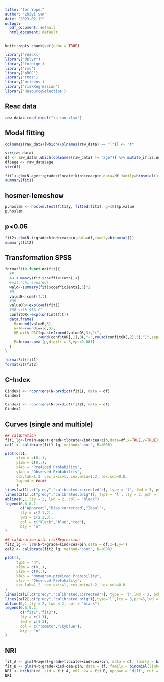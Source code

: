 ```yaml
---
title: "for Yupei"
author: "Zhiyi Sun"
date: "2023-02-12"
output:
  pdf_document: default
  html_document: default
---
```


```r
knitr::opts_chunk$set(echo = TRUE)

library('readxl')
library("dplyr")
library('foreign')
library('rms')
library('pROC')
library('rmda')
library('nricens')
library('riskRegression')
library('ResourceSelection')
```

## Read data

```r
raw_data<-read_excel("to sun.xlsx")
```

## Model fitting

```r
colnames(raw_data)[which(colnames(raw_data) == "T")] <- "t"

str(raw_data)
df <- raw_data[,which(colnames(raw_data) != "age")] %>% mutate_if(is.numeric, as.factor)
df$age <- raw_data$age
str(df)

fit1<-glm(N~age+t+grade+tlocate+kind+cea+pin,data=df,family=binomial())
summary(fit1)
```

## hosmer-lemeshow

```r
p.hoslem <- hoslem.test(fit1$y, fitted(fit1), g=10)$p.value
p.hoslem
```

## p<0.05

```r
fit2<-glm(N~t+grade+kind+cea+pin,data=df,family=binomial())
summary(fit2)
```

## Transformation SPSS

```r
formatFit<-function(fit){
  #P
  p<-summary(fit)$coefficients[,4]
  #wald(chi-squared)
  wald<-summary(fit)$coefficients[,3]^2
  #B
  valueB<-coef(fit)
  #OR
  valueOR<-exp(coef(fit))
  #OR with 95% CI
  confitOR<-exp(confint(fit))
  data.frame(
    B=round(valueB,3),
    Wald=round(wald,3),
    OR_with_95CI=paste(round(valueOR,3),"(",
               round(confitOR[,1],3),"~",round(confitOR[,2],3),")",sep=""),
    P=format.pval(p,digits = 3,eps=0.001)
  )
}

formatFit(fit1)
formatFit(fit2)
```

## C-Index

```r
Cindex1 <- rcorrcens(N~predict(fit1), data = df)
Cindex1

Cindex2 <- rcorrcens(N~predict(fit2), data = df)
Cindex2
```

## Curves (single and multiple)

```r
## calibration
fit1_lg<-lrm(N~age+t+grade+tlocate+kind+cea+pin,data=df,x=TRUE,y=TRUE)
cal1 <- calibrate(fit1_lg, method='boot', B=1000)

plot(cal1,
     xlim = c(0,1),
     ylim = c(0,1),
     xlab = "Prediced Probability",
     ylab = "Observed Probability",
     cex.lab=1.2, cex.axis=1, cex.main=1.2, cex.sub=0.8,
     legend = FALSE
     ) 
lines(cal1[,c("predy","calibrated.corrected")], type = 'l', lwd = 3, pch = 16, col = "blue")
lines(cal1[,c("predy","calibrated.orig")], type = 'l', lty = 2, pch = 16, lwd = 3, col="red")
abline(0,1,lty = 2, lwd = 2, col = "black")
legend(0.6,0.2,
       c("Apparent","Bias-corrected","Ideal"), 
       lty = c(2,1,2), 
       lwd = c(2,3,3), 
       col = c("black","blue","red"), 
       bty = "n"
)
```

```r
## calibration with riskRegression
fit2_lg <- lrm(N~t+grade+kind+cea+pin,data = df,x=T,y=T)
cal2 <- calibrate(fit2_lg, method='boot', B=1000)

plot(1,
     type = "n",
     xlim = c(0,1),
     ylim = c(0,1),
     xlab = "Nomogram-prediced Probability",
     ylab = "Observed Probability",
     cex.lab=1.2, cex.axis=1, cex.main=1.2, cex.sub=0.8
)
lines(cal1[,c("predy","calibrated.corrected")], type = 'l',lwd = 3, pch = 16,col = "tomato")
lines(cal2[,c("predy","calibrated.orig")],type='l',lty = 3,pch=6,lwd = 3,col="skyblue")
abline(0,1,lty = 2, lwd = 2, col = "black")
legend(0.6,0.2,
       c("fit1","fit2"), 
       lty = c(1,3), 
       lwd = c(3,3), 
       col = c("tomato","skyblue"), 
       bty = "n"
)
```

## NRI

```r
fit_A <- glm(N~age+t+grade+tlocate+kind+cea+pin, data = df, family = binomial(link="logit"),x=TRUE)
fit_B <- glm(N~t+grade+kind+cea+pin, data = df, family = binomial(link="logit"),x=TRUE)
NRI <- nribin(mdl.std = fit_A, mdl.new = fit_B, updown = 'diff', cut = 0.05, niter = 500, alpha = 0.05)
NRI
```

